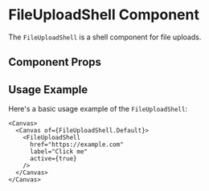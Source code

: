 

<Meta of={FileUploadShell} />

# FileUploadShell Component

The `FileUploadShell` is a shell component for file uploads.

## Component Props

<Canvas of={FileUploadShell.Default} />

<Controls />

## Usage Example

Here's a basic usage example of the `FileUploadShell`:

```tsx
<Canvas>
  <Canvas of={FileUploadShell.Default}>
    <FileUploadShell
      href="https://example.com"
      label="Click me"
      active={true}
    />
  </Canvas>
</Canvas>
```
